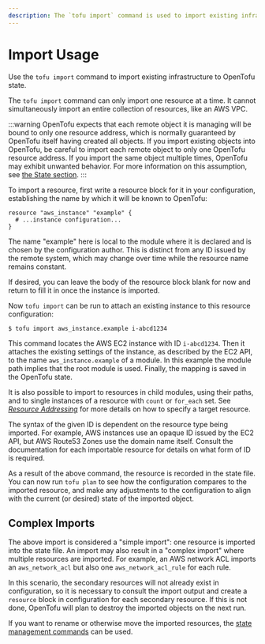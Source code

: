 ```yaml
---
description: The `tofu import` command is used to import existing infrastructure.
---
```


# Import Usage

Use the `tofu import` command to import existing infrastructure to OpenTofu state.

The `tofu import` command can only import one resource at a time. It cannot simultaneously import an entire collection of resources, like an AWS VPC.

:::warning
OpenTofu expects that each remote object it is managing will be
bound to only one resource address, which is normally guaranteed by OpenTofu
itself having created all objects. If you import existing objects into OpenTofu,
be careful to import each remote object to only one OpenTofu resource address.
If you import the same object multiple times, OpenTofu may exhibit unwanted
behavior. For more information on this assumption, see
[the State section](../state/index.mdx).
:::

To import a resource, first write a resource block for it in your
configuration, establishing the name by which it will be known to OpenTofu:

```
resource "aws_instance" "example" {
  # ...instance configuration...
}
```

The name "example" here is local to the module where it is declared and is
chosen by the configuration author. This is distinct from any ID issued by
the remote system, which may change over time while the resource name
remains constant.

If desired, you can leave the body of the resource block blank for now and
return to fill it in once the instance is imported.

Now `tofu import` can be run to attach an existing instance to this
resource configuration:

```shell
$ tofu import aws_instance.example i-abcd1234
```

This command locates the AWS EC2 instance with ID `i-abcd1234`. Then it attaches
the existing settings of the instance, as described by the EC2 API, to the
name `aws_instance.example` of a module. In this example the module path
implies that the root module is used. Finally, the mapping is saved in the
OpenTofu state.

It is also possible to import to resources in child modules, using their paths,
and to single instances of a resource with `count` or `for_each` set. See
[_Resource Addressing_](../state/resource-addressing.mdx) for more
details on how to specify a target resource.

The syntax of the given ID is dependent on the resource type being imported.
For example, AWS instances use an opaque ID issued by the EC2 API, but
AWS Route53 Zones use the domain name itself. Consult the documentation for
each importable resource for details on what form of ID is required.

As a result of the above command, the resource is recorded in the state file.
You can now run `tofu plan` to see how the configuration compares to
the imported resource, and make any adjustments to the configuration to
align with the current (or desired) state of the imported object.

## Complex Imports

The above import is considered a "simple import": one resource is imported
into the state file. An import may also result in a "complex import" where
multiple resources are imported. For example, an AWS network ACL imports
an `aws_network_acl` but also one `aws_network_acl_rule` for each rule.

In this scenario, the secondary resources will not already exist in
configuration, so it is necessary to consult the import output and create
a `resource` block in configuration for each secondary resource. If this is
not done, OpenTofu will plan to destroy the imported objects on the next run.

If you want to rename or otherwise move the imported resources, the
[state management commands](../../cli/commands/state/index.mdx) can be used.
